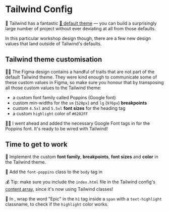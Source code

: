 # Tailwind Config

🦉 Tailwind has a fantastic [📜 default theme](https://tailwindcss.com/docs/theme) — you can build a surprisingly large number of project without ever deviating at all from those defaults.

In this particular workshop design though, there are a few new design values that land outside of Taliwind's defaults.

## Tailwind theme customisation

👨‍💼 The Figma design contains a handful of traits that are not part of the default Tailwind theme. They were kind enough to communicate some of these custom values in Figma, so make sure you honour that by transposing all those custom values to the Tailwind theme:

- a custom font family called Poppins (Google font)
- custom min-widths for the `sm` (`520px`) and `lg` (`976px`) **breakpoints**
- custom `4.5xl` and `5.5xl` **font sizes** for the heading tag
- a custom `highlight` color of `#6202FF`

🧝‍♂️ I went ahead and added the necessary Google Font tags in <InlineFile file="index.html" /> for the Poppins font. It's ready to be wired with Tailwind!

## Time to get to work

🐨 Implement the custom **font family**, **breakpoints**, **font sizes** and **color** in the Tailwind theme. <InlineFile file="tailwind.config.ts" />

🐨 Add the `font-poppins` class to the `body` tag in <InlineFile file="index.html" />

💰 Tip: make sure you include the `index.html` file in the Tailwind config's [content array](https://tailwindcss.com/docs/content-configuration), since it's now using Tailwind classes!

🐨 In <InlineFile file="scr/App.tsx" />, wrap the word "Epic" in the `h1` tag inside a `span` with a `text-highlight` classname, to check if the `highlight` color works.
